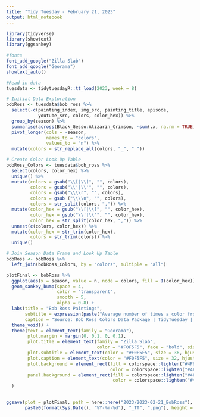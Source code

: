```yaml
---
title: "Tidy Tuesday - February 21, 2023"
output: html_notebook
---
```

```r
library(tidyverse)
library(showtext)
library(ggsankey)

#fonts
font_add_google("Zilla Slab")
font_add_google("Georama")
showtext_auto()

#Read in data
tuesdata <- tidytuesdayR::tt_load(2023, week = 8)
```

```r
# Initial Data Exploration
bobRoss <- tuesdata$bob_ross %>%
  select(-c(painting_index, img_src, painting_title, episode,
            youtube_src, colors, color_hex)) %>%
  group_by(season) %>%
  summarise(across(Black_Gesso:Alizarin_Crimson, ~sum(.x, na.rm = TRUE))) %>%
  pivot_longer(cols = -season,
               names_to = "colors",
               values_to = "n") %>%
  mutate(colors = str_replace_all(colors, "_", " "))

# Create Color Look Up Table
bobRoss_Colors <- tuesdata$bob_ross %>%
  select(colors, color_hex) %>%
  unique() %>%
  mutate(colors = gsub("\\[|\\]", "", colors),
         colors = gsub("\\'|\\'", "", colors),
         colors = gsub("\\\\r", "", colors),
         colors = gsub ("\\\\n", "", colors),
         colors = str_split(colors, ",")) %>%
  mutate(color_hex = gsub("\\[|\\]", "", color_hex),
         color_hex = gsub("\\'|\\'", "", color_hex),
         color_hex = str_split(color_hex, ",")) %>%
  unnest(c(colors, color_hex)) %>%
  mutate(color_hex = str_trim(color_hex),
         colors = str_trim(colors)) %>%
  unique()

# Join Season Data Frame and Look Up Table
bobRoss <- bobRoss %>%
  left_join(bobRoss_Colors, by = "colors", multiple = "all")
```

```r
plotFinal <- bobRoss %>%
  ggplot(aes(x = season, value = n, node = colors, fill = I(color_hex))) + 
  geom_sankey_bump(space = 4,
                   color = "transparent",
                   smooth = 5,
                   alpha = 0.8) +
  labs(title = "Bob Ross Paintings",
       subtitle = expression(paste("Average number of times a color from the paintings of Bob Ross featured in the TV Show, ", italic("The Joy of Painting"), ", was used per season")),
       caption = "Source: Bob Ross Colors Data Package | TidyTuesday | Inspired by nrennie") +
  theme_void() +
  theme(text = element_text(family = "Georama"),
        plot.margin = margin(0, 0.1, 0, 0.1),
        plot.title = element_text(family = "Zilla Slab",
                                  color = "#F0F5F5", face = "bold", size = 84, hjust = 0.5),
        plot.subtitle = element_text(color = "#F0F5F5", size = 36, hjust = 0.5),
        plot.caption = element_text(color = "#F0F5F5", size = 32, hjust = 1),
        plot.background = element_rect(fill = colorspace::lighten("#4F6A7B", amount = 0.3),
                                       color = colorspace::lighten("#4F6A7B", amount = 0.3)),
        panel.background = element_rect(fill = colorspace::lighten("#4F6A7B", amount = 0.3),
                                        color = colorspace::lighten("#4F6A7B", amount = 0.3))
  )
  

```

```r
ggsave(plot = plotFinal, path = here::here("2023/2023-02-21_BobRoss"),
       paste0(format(Sys.Date(), "%Y-%m-%d"), "_TT", ".png"), height = 8, width = 11, unit = "in")
```